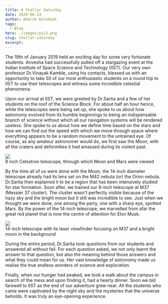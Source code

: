 ```yaml
---
title: A Stellar Saturday
date: 2020-06-23
author: Adarsh Karekkat
tags:
  - Blog
hero: ./images/pic2.png
slug: stellar-saturday
excerpt:
---
```

The 19th of January 2019 held an exciting day for some very fortunate
students. Anvesha had successfully pulled off a stargazing event at the
Indian Institute of Space Science and Technology (IIST). Our very own
professor Dr.Vinayak Kamble, using his contacts, blessed us with an
opportunity to take 50 of our most enthusiastic students on a round trip
to IIST to use their telescopes and witness some incredible celestial
phenomena.

Upon our arrival at IIST, we were greeted by Dr.Sarita and a few of her
students on the roof of the Science Block. For about half an hour hence,
while the telescopes were being set up, she spoke to us about how
astronomy evolved from its humble beginnings to being an indispensable
branch of science without which all our navigation systems will be
rendered useless. She spoke to us about how we define time based on the
stars and how we can find out the speed with which we move through space
where everything appears to be a random movement to the untrained eye.
Of course, as any amateur astronomer would do, we first saw the Moon,
with all the craters and deformities it had amassed during its violent
past.

<div class="Image__Small">
  <img src="./images/pic1.png" />
  <figcaption>8 inch Celestron telescope, through which Moon and Mars were viewed</figcaption>
</div>

By the time all of us were done with the Moon, the 14-inch diameter
telescope already had its lens set on the M42 nebula (or) the Orion
nebula. Dr.Sarita then explained it to be a region that has been
intensively studied for star formation. Soon after, we trained our
8-inch telescope at M37 (Messier 37 cluster). The cluster wasn't
perfectly visible because of the hazy sky and the bright moon but it
still was incredible to see. Just when we thought we were done, one
among the party, one with a sharp eye, spotted Mars. By the power of the
14-inch telescope, we marvelled from afar the great red planet that is
now the centre of attention for Elon Musk.

<div class="Image__Small">
  <img src="./images/pic2.png" />
  <figcaption>14-inch telescope with its laser viewfinder focusing on M37 and a bright moon in the background</figcaption>
</div>

During the entire period, Dr.Sarita took questions from our students and
answered all without fail. For each question asked, we not only learnt
the answer to that question, but also the meaning behind those answers
and what they could mean for us. Her vast knowledge of astronomy made us
realise the true endless wonders of science and exploration.

Finally, when our hunger had peaked, we took a walk about the campus in
search of the mess and upon finding it, had a hearty dinner. Soon we bid
farewell to IIST as the end of our adventure grew near. All the students
who came were captivated by the night sky and the mysteries that the
universe beholds. It was truly an eye-opening experience.
